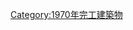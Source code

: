 {{Commonscat|Bridges completed in 1970}}
{{Cat nav 10years|20世紀橋梁|1970||年完工橋梁}}

[[Category:1970年完工建築物|Category:1970年完工建築物]]